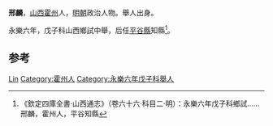 '''邢麟'''，[[山西|山西]][[霍州|霍州]]人，[[明朝|明朝]]政治人物。舉人出身。

永樂六年，戊子科山西鄉試中舉，后任[[平谷縣|平谷縣]]知縣<ref>《欽定四庫全書·山西通志》（卷六十六·科目二·明）：永樂六年戊子科鄉試……邢麟，霍州人，平谷知縣</ref>。

== 参考 ==
{{reflist}}

{{明朝人物小作品}}

{{Authority control}}
{{DEFAULTSORT:Xing邢}}
[[Category:邢姓|Lin]]
[[Category:霍州人|Category:霍州人]]
[[Category:永樂六年戊子科舉人|Category:永樂六年戊子科舉人]]